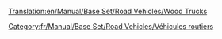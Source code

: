 [[Translation:en/Manual/Base Set/Road Vehicles/Wood Trucks]]

{{fr/Manual/Base Set/Road Vehicles/Vehicule routier|nom      = Camion de bois Witcombe
  |img      = en/Archive/Old 32bpp/Witcombe Wood Truck.png
  |prix     = 4 838£ (9 676$)
  |vitesse  = 48 km/h (30 mph)
  |annualite= 421£ (842$)
  |design   = 1935
  |vie      = 15
  |capacite = 20 tonnes de bois
}}
{{fr/Manual/Base Set/Road Vehicles/Vehicule routier|nom      = Camion de bois Foster
  |img      = en/Archive/Old 32bpp/Foster Wood Truck.png
  |prix     = 5 617£ (11 234$)
  |vitesse  = 88 km/h (55 mph)
  |annualite= 787£ (1 574$)
  |design   = 1974
  |vie      = 15
  |capacite = 22 tonnes de bois
}}
{{fr/Manual/Base Set/Road Vehicles/Vehicule routier|nom      = Camion de bois Moreland
  |img      = en/Archive/Old 32bpp/Moreland Wood Truck.png
  |prix     = 6 027£ (12 054$)
  |vitesse  = 112 km/h (70 mph)
  |annualite= 1 125£ (2 250$)
  |design   = 2018
  |vie      = 15
  |capacite = 24 tonnes de bois
}}

[[Category:fr/Manual/Base Set/Road Vehicles/Véhicules routiers]]
